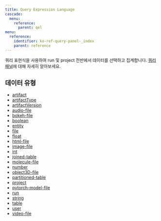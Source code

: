 ```yaml
---
title: Query Expression Language
cascade:
  menu:
    reference:
      parent: qel
menu:
  reference:
    identifier: ko-ref-query-panel-_index
    parent: reference
---
```


쿼리 표현식을 사용하여 run 및 project 전반에서 데이터를 선택하고 집계합니다.
[쿼리 패널](/ko/guides/models/app/features/panels/query-panels/)에 대해 자세히 알아보세요.

## 데이터 유형

* [artifact](./query-panel/artifact)
* [artifactType](./query-panel/artifact-type)
* [artifactVersion](./query-panel/artifact-version)
* [audio-file](./query-panel/audio-file)
* [bokeh-file](./query-panel/bokeh-file)
* [boolean](./query-panel/boolean)
* [entity](./query-panel/entity)
* [file](./query-panel/file)
* [float](./query-panel/float)
* [html-file](./query-panel/html-file)
* [image-file](./query-panel/image-file)
* [int](./query-panel/int)
* [joined-table](./query-panel/joined-table)
* [molecule-file](./query-panel/molecule-file)
* [number](./query-panel/number)
* [object3D-file](./query-panel/object-3-d-file)
* [partitioned-table](./query-panel/partitioned-table)
* [project](./query-panel/project)
* [pytorch-model-file](./query-panel/pytorch-model-file)
* [run](./query-panel/run)
* [string](./query-panel/string)
* [table](./query-panel/table)
* [user](./query-panel/user)
* [video-file](./query-panel/video-file)
